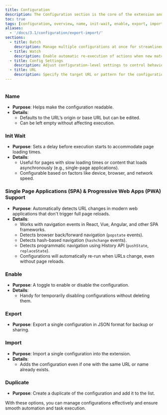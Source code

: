 ```yaml
---
title: Configuration
description: The Configuration section is the core of the extension and the starting point for all action-driven tasks. Below is a concise guide to its fields and features.
toc: true
tags: [configuration, overview, name, init-wait, enable, export, import, duplicate]
aliases:
  - '/docs/3.1/configuration/export-import/'
sections:
  - title: Batch
    description: Manage multiple configurations at once for streamlined operations.
  - title: Watch
    description: Enable automatic re-execution of actions when new matching elements are added to the page. Perfect for infinite scrolling feeds, live comments, and dynamic content
  - title: Config Settings
    description: Adjust configuration-level settings to control behavior and preferences.
  - title: URL
    description: Specify the target URL or pattern for the configuration to match.
---
```


<img class="d-block mb-4 img-fluid rounded-3" src="/docs/[[config:docs_version]]/assets/img/configuration.png" alt="" />

### Name

- **Purpose**: Helps make the configuration readable.
- **Details**:
  - Defaults to the URL’s origin or base URL but can be edited.
  - Can be left empty without affecting execution.

### Init Wait

- **Purpose**: Sets a delay before execution starts to accommodate page loading times.
- **Details**:
  - Useful for pages with slow loading times or content that loads asynchronously (e.g., single-page applications).
  - Configurable based on factors like device, browser, and network speed.

### Single Page Applications (SPA) & Progressive Web Apps (PWA) Support

- **Purpose**: Automatically detects URL changes in modern web applications that don't trigger full page reloads.
- **Details**:
  - Works with navigation events in React, Vue, Angular, and other SPA frameworks.
  - Detects browser back/forward navigation (`popstate` events).
  - Detects hash-based navigation (`hashchange` events).
  - Detects programmatic navigation using History API (`pushState`, `replaceState`).
  - Configurations will automatically re-run when URLs change, even without page reloads.

### Enable

- **Purpose**: A toggle to enable or disable the configuration.
- **Details**:
  - Handy for temporarily disabling configurations without deleting them.

### Export

- **Purpose**: Export a single configuration in JSON format for backup or sharing.

### Import

- **Purpose**: Import a single configuration into the extension.
- **Details**:
  - Adds the configuration even if one with the same URL or name already exists.

### Duplicate

- **Purpose**: Create a duplicate of the configuration and add it to the list.

With these options, you can manage configurations effectively and ensure smooth automation and task execution.
